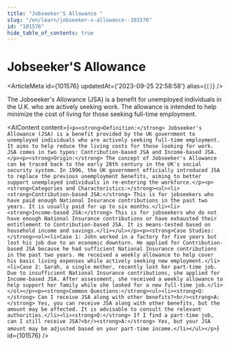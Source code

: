 ```yaml
---
title: "Jobseeker'S Allowance "
slug: "/en/learn/jobseeker-s-allowance--101576"
id: "101576"
hide_table_of_contents: true
---
```



# Jobseeker'S Allowance 

<ArticleMeta id={101576} updatedAt={'2023-09-25 22:58:58'} alias={`[]`} />
<div className='border-solid border-b border-t-0 my-4 border-[var(--ifm-color-gray-300)]' />

The Jobseeker's Allowance (JSA) is a benefit for unemployed individuals in the U.K. who are actively seeking work. The allowance is intended to help minimize the cost of living for those seeking full-time employment.

<AIContent content={`<p><strong>Definition:</strong> Jobseeker's Allowance (JSA) is a benefit provided by the UK government to unemployed individuals who are actively seeking full-time employment. It aims to help reduce the living costs for those looking for work. JSA comes in two types: Contribution-based JSA and Income-based JSA.</p><p><strong>Origin:</strong> The concept of Jobseeker's Allowance can be traced back to the early 20th century in the UK's social security system. In 1996, the UK government officially introduced JSA to replace the previous unemployment benefits, aiming to better support unemployed individuals in re-entering the workforce.</p><p><strong>Categories and Characteristics:</strong><ul><li><strong>Contribution-based JSA:</strong> This is for jobseekers who have paid enough National Insurance contributions in the past two years. It is usually paid for up to six months.</li><li><strong>Income-based JSA:</strong> This is for jobseekers who do not have enough National Insurance contributions or have exhausted their entitlement to Contribution-based JSA. It is means-tested based on household income and savings.</li></ul></p><p><strong>Case Studies:</strong><ol><li>Case 1: John worked in a factory for five years but lost his job due to an economic downturn. He applied for Contribution-based JSA because he had sufficient National Insurance contributions in the past two years. He received a weekly allowance to help cover his basic living expenses while actively seeking new employment.</li><li>Case 2: Sarah, a single mother, recently lost her part-time job. Due to insufficient National Insurance contributions, she applied for Income-based JSA. After assessment, she received a weekly allowance to help support her family while she looked for a new full-time job.</li></ol></p><p><strong>Common Questions:</strong><ul><li><strong>Q:</strong> Can I receive JSA along with other benefits?<br/><strong>A:</strong> Yes, you can receive JSA along with other benefits, but the amount may be affected. It is advisable to consult the relevant authorities.</li><li><strong>Q:</strong> If I find a part-time job, can I still receive JSA?<br/><strong>A:</strong> Yes, but your JSA amount may be adjusted based on your part-time income.</li></ul></p>`} id={101576} />
